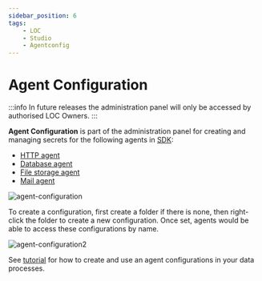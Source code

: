 ```yaml
---
sidebar_position: 6
tags:
    - LOC
    - Studio
    - Agentconfig
---
```


# Agent Configuration

:::info
In future releases the administration panel will only be accessed by authorised LOC Owners.
:::

**Agent Configuration** is part of the administration panel for creating and managing secrets for the following agents in [SDK](/legacy/0.8/category/sdk-reference):

-   [HTTP agent](/legacy/0.8/sdk-reference/http)
-   [Database agent](/legacy/0.8/sdk-reference/database)
-   [File storage agent](/legacy/0.8/sdk-reference/filestorage)
-   [Mail agent](/legacy/0.8/sdk-reference/mail)

<div className="center-padded-sm">
    <img
        src={require("./img/agent-configuration.png").default}
        alt="agent-configuration"
    />
</div>

To create a configuration, first create a folder if there is none, then right-click the folder to create a new configuration. Once set, agents would be able to access these configurations by name.

<div className="center-padded-sm">
    <img
        src={require("./img/agent-configuration2.png").default}
        alt="agent-configuration2"
    />
</div>

See [tutorial](/legacy/0.8/tutorials/http-agent-configuration) for how to create and use an agent configurations in your data processes.
